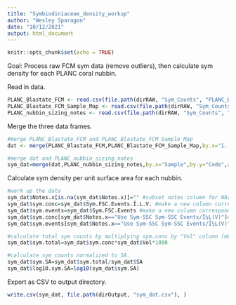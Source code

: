 ```yaml
---
title: "Symbiodiniaceae_density_workup"
author: "Wesley Sparagon"
date: "10/12/2021"
output: html_document
---
```


```r
knitr::opts_chunk$set(echo = TRUE)
```

Goal: Process raw FCM sym data (remove outliers), then calculate sym density for each PLANC coral nubbin.

Read in data.

```r

PLANC_Blastate_FCM <- read.csv(file.path(dirRAW, "Sym_Counts", "PLANC_Blastate_FCM.csv"), ) #load the raw FCM data
PLANC_Blastate_FCM_Sample_Map <- read.csv(file.path(dirRAW, "Sym_Counts", "PLANC_Blastate_FCM_Sample_Map.csv"), ) #load the FCM sample map data
PLANC_nubbin_sizing_notes <- read.csv(file.path(dirRAW, "Sym_Counts", "PLANC_nubbin_sizing_notes.csv"), ) #load the nubbin size notes

```

Merge the three data frames.

```r
#merge PLANC_Blastate_FCM and PLANC_Blastate_FCM_Sample_Map
dat <- merge(PLANC_Blastate_FCM,PLANC_Blastate_FCM_Sample_Map,by.x="ï..Tube.Name.",by.y="Plate_Well")

#merge dat and PLANC_nubbin_sizing_notes
sym_dat=merge(dat,PLANC_nubbin_sizing_notes,by.x="Sample",by.y="Code",all=T)
```

Calculate sym density per unit surface area for each nubbin.

```r
#work up the data
sym_dat$Notes.x[is.na(sym_dat$Notes.x)]="" #subset notes column for NAs and replace with ""
sym_dat$sym.conc=sym_dat$Sym.FSC.Events.Î.L.V. #make a new column corresponding to sym concentration. We will replace FSC concentration values with SSC concentration values in this column
sym_dat$sym.events=sym_dat$Sym.FSC.Events #make a new column corresponding to sym events. We will replace FSC events values with SSC events values in this column
sym_dat$sym.conc[sym_dat$Notes.x=="Use Sym-SSC Sym-SSC Events/Î¼L(V)"]=sym_dat$Sym.SSC.Events.Î.L.V.[sym_dat$Notes.x=="Use Sym-SSC Sym-SSC Events/Î¼L(V)"] #subset the sym.conc column for only values who correspond to the note suggestion to use SSC, and then replace those values with the corresponding SSC concentration.
sym_dat$sym.events[sym_dat$Notes.x=="Use Sym-SSC Sym-SSC Events/Î¼L(V)"]=sym_dat$Sym.SSC.Events[sym_dat$Notes.x=="Use Sym-SSC Sym-SSC Events/Î¼L(V)"] #subset the sym.events column for only values who correspond to the note suggestion to use SSC, and then replace those values with the corresponding SSC events.

#calculate total sym counts by multiplying sym.conc by "Vol" column (mL).
sym_dat$sym.total=sym_dat$sym.conc*sym_dat$Vol*1000

#calculate sym counts normalized to SA.
sym_dat$sym.SA=sym_dat$sym.total/sym_dat$SA
sym_dat$log10.sym.SA=log10(sym_dat$sym.SA)
```

Export as CSV to output directory.

```r
write.csv(sym_dat, file.path(dirOutput, "sym_dat.csv"), )
```

